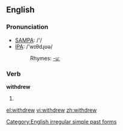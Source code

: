 ==English==

===Pronunciation===
*[[w:SAMPA|SAMPA]]: /'/
*[[w:IPA|IPA]]: /'wɪθdɻʊə/
*:Rhymes: [[Rhymes:English:-uː|-uː]]

===Verb===
'''withdrew'''
# {{simple past of|withdraw}}

[[Category:English irregular simple past forms]]

[[el:withdrew]]
[[vi:withdrew]]
[[zh:withdrew]]